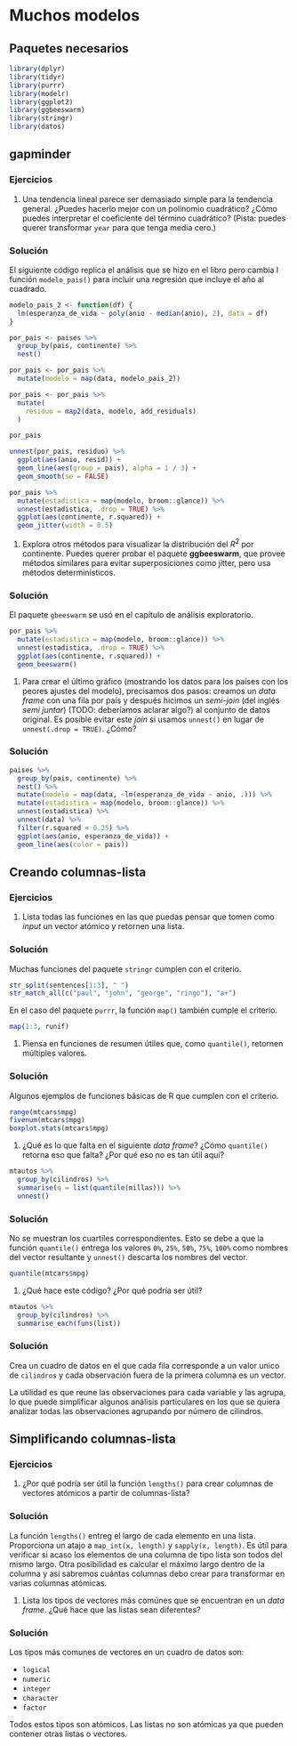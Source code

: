 # Muchos modelos

## Paquetes necesarios

```r
library(dplyr)
library(tidyr)
library(purrr)
library(modelr)
library(ggplot2)
library(ggbeeswarm)
library(stringr)
library(datos)
```

## gapminder

### Ejercicios

1. Una tendencia lineal parece ser demasiado simple para la tendencia general.
 ¿Puedes hacerlo mejor con un polinomio cuadrático? ¿Cómo puedes interpretar
 el coeficiente del término cuadrático? (Pista: puedes querer transformar
 `year` para que tenga media cero.)
 
<div class="solucion">
<h3>Solución</h3>

El siguiente código replica el análisis que se hizo en el libro pero cambia l
función `modelo_pais()` para incluir una regresión que incluye el año al
cuadrado.

```r
modelo_pais_2 <- function(df) {
  lm(esperanza_de_vida ~ poly(anio - median(anio), 2), data = df)
}

por_pais <- paises %>%
  group_by(pais, continente) %>%
  nest()

por_pais <- por_pais %>%
  mutate(modelo = map(data, modelo_pais_2))
```

```r
por_pais <- por_pais %>%
  mutate(
    residuo = map2(data, modelo, add_residuals)
  )

por_pais
```

```r
unnest(por_pais, residuo) %>%
  ggplot(aes(anio, resid)) +
  geom_line(aes(group = pais), alpha = 1 / 3) +
  geom_smooth(se = FALSE)
```

```r
por_pais %>%
  mutate(estadistica = map(modelo, broom::glance)) %>%
  unnest(estadistica, .drop = TRUE) %>%
  ggplot(aes(continente, r.squared)) +
  geom_jitter(width = 0.5)
```
</div>

1. Explora otros métodos para visualizar la distribución del $R^2$ por
 continente. Puedes querer probar el paquete __ggbeeswarm__, que provee
 métodos similares para evitar superposiciones como jitter, pero usa métodos
 determinísticos.
 
<div class="solucion">
<h3>Solución</h3>

El paquete `gbeeswarm` se usó en el capítulo de análisis exploratorio.

```r
por_pais %>%
  mutate(estadistica = map(modelo, broom::glance)) %>%
  unnest(estadistica, .drop = TRUE) %>%
  ggplot(aes(continente, r.squared)) +
  geom_beeswarm()
```
</div>

1. Para crear el último gráfico (mostrando los datos para los países con los
 peores ajustes del modelo), precisamos dos pasos: creamos un _data frame_ con
 una fila por país y después hicimos un _semi-join_ (del inglés _semi juntar_) (TODO: deberíamos aclarar algo?) al conjunto de datos original.
 Es posible evitar este _join_ si usamos `unnest()` en lugar de
 `unnest(.drop = TRUE)`. ¿Cómo?

<div class="solucion">
<h3>Solución</h3>

```r
paises %>%
  group_by(pais, continente) %>%
  nest() %>%
  mutate(modelo = map(data, ~lm(esperanza_de_vida ~ anio, .))) %>%
  mutate(estadistica = map(modelo, broom::glance)) %>%
  unnest(estadistica) %>%
  unnest(data) %>%
  filter(r.squared < 0.25) %>%
  ggplot(aes(anio, esperanza_de_vida)) +
  geom_line(aes(color = pais))
```
</div>

## Creando columnas-lista

### Ejercicios

1. Lista todas las funciones en las que puedas pensar que tomen como _input_ un vector atómico y
 retornen una lista.

<div class="solucion">
<h3>Solución</h3>

Muchas funciones del paquete `stringr` cumplen con el criterio.
```r
str_split(sentences[1:3], " ")
str_match_all(c("paul", "john", "george", "ringo"), "a+")
```

En el caso del paquete `purrr`, la función `map()` también cumple el criterio.
```r
map(1:3, runif)
```
</div>

1. Piensa en funciones de resumen útiles que, como `quantile()`, retornen
 múltiples valores.

<div class="solucion">
<h3>Solución</h3>

Algunos ejemplos de funciones básicas de R que cumplen con el criterio.
```r
range(mtcars$mpg)
fivenum(mtcars$mpg)
boxplot.stats(mtcars$mpg)
```
</div>

1. ¿Qué es lo que falta en el siguiente _data frame_? ¿Cómo `quantile()` retorna
 eso que falta? ¿Por qué eso no es tan útil aquí?

```r
mtautos %>%
  group_by(cilindros) %>%
  summarise(q = list(quantile(millas))) %>%
  unnest()
```

<div class="solucion">
<h3>Solución</h3>

No se muestran los cuartiles correspondientes. Esto se debe a que la función
`quantile()` entrega los valores `0%`, `25%`, `50%`, `75%`, `100%` como nombres
del vector resultante y `unnest()` descarta los nombres del vector.
```r
quantile(mtcars$mpg)
```
</div>

1. ¿Qué hace este código? ¿Por qué podría ser útil?

```r
mtautos %>%
  group_by(cilindros) %>%
  summarise_each(funs(list))
```

<div class="solucion">
<h3>Solución</h3>

Crea un cuadro de datos en el que cada fila corresponde a un valor unico de
`cilindros` y cada observación fuera de la primera columna es un vector.

La utilidad es que reune las observaciones para cada variable y las agrupa,
lo que puede simplificar algunos análisis particulares en los que se quiera
analizar todas las observaciones agrupando por número de cilindros.
</div>

## Simplificando columnas-lista

### Ejercicios

1. ¿Por qué podría ser útil la función `lengths()` para crear columnas de
 vectores atómicos a partir de columnas-lista?

<div class="solucion">
<h3>Solución</h3>

La función `lengths()` entreg el largo de cada elemento en una lista. 
Proporciona un atajo a `map_int(x, length)` y `sapply(x, length)`.
Es útil para verificar si acaso los elementos de una columna de tipo lista son
todos del mismo largo. Otra posibilidad es calcular el máximo largo dentro de
la columna y así sabremos cuántas columnas debo crear para transformar en varias
columnas atómicas.
</div>

1. Lista los tipos de vectores más comúnes que se encuentran en un _data frame_.
¿Qué hace que las
 listas sean diferentes?

<div class="solucion">
<h3>Solución</h3>

Los tipos más comunes de vectores en un cuadro de datos son:

-   `logical`
-   `numeric`
-   `integer`
-   `character`
-   `factor`

Todos estos tipos son atómicos. Las listas no son atómicas ya que pueden
contener otras listas o vectores.
</div>

